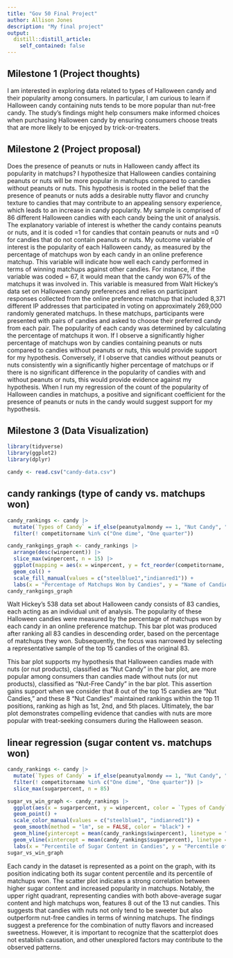 ```yaml
---
title: "Gov 50 Final Project"
author: Allison Jones 
description: "My final project"
output:
  distill::distill_article:
    self_contained: false
---
```


## Milestone 1 (Project thoughts) 

I am interested in exploring data related to types of Halloween candy and their popularity among consumers. In particular, I am curious to learn if Halloween candy containing nuts tends to be more popular than nut-free candy. The study’s findings might help consumers make informed choices when purchasing Halloween candy by ensuring consumers choose treats that are more likely to be enjoyed by trick-or-treaters.

## Milestone 2 (Project proposal)

Does the presence of peanuts or nuts in Halloween candy affect its popularity in matchups? I hypothesize that Halloween candies containing peanuts or nuts will be more popular in matchups compared to candies without peanuts or nuts. This hypothesis is rooted in the belief that the presence of peanuts or nuts adds a desirable nutty flavor and crunchy texture to candies that may contribute to an appealing sensory experience, which leads to an increase in candy popularity. My sample is comprised of 86 different Halloween candies with each candy being the unit of analysis. The explanatory variable of interest is whether the candy contains peanuts or nuts, and it is coded =1 for candies that contain peanuts or nuts and =0 for candies that do not contain peanuts or nuts. My outcome variable of interest is the popularity of each Halloween candy, as measured by the percentage of matchups won by each candy in an online preference matchup. This variable will indicate how well each candy performed in terms of winning matchups against other candies. For instance, if the variable was coded  = 67, it would mean that the candy won 67% of the matchups it was involved in. This variable is measured from Walt Hickey’s data set on Halloween candy preferences and relies on participant responses collected from the online preference matchup that included 8,371 different IP addresses that participated in voting on approximately 269,000 randomly generated matchups. In these matchups, participants were presented with pairs of candies and asked to choose their preferred candy from each pair. The popularity of each candy was determined by calculating the percentage of matchups it won. If I observe a significantly higher percentage of matchups won by candies containing peanuts or nuts compared to candies without peanuts or nuts, this would provide support for my hypothesis. Conversely, if I observe that candies without peanuts or nuts consistently win a significantly higher percentage of matchups or if there is no significant difference in the popularity of candies with and without peanuts or nuts, this would provide evidence against my hypothesis. When I run my regression of the count of the popularity of Halloween candies in matchups, a positive and significant coefficient for the presence of peanuts or nuts in the candy would suggest support for my hypothesis. 

## Milestone 3 (Data Visualization)
```r
library(tidyverse)
library(ggplot2)
library(dplyr) 

candy <- read.csv("candy-data.csv")
```

## candy rankings (type of candy vs. matchups won)
```r
candy_rankings <- candy |> 
  mutate(`Types of Candy` = if_else(peanutyalmondy == 1, "Nut Candy", "Nut-Free Candy")) |>
  filter(! competitorname %in% c("One dime", "One quarter"))

candy_rankgings_graph <- candy_rankings |> 
  arrange(desc(winpercent)) |> 
  slice_max(winpercent, n = 15) |>
  ggplot(mapping = aes(x = winpercent, y = fct_reorder(competitorname, winpercent), fill =`Types of Candy`)) +
  geom_col() + 
  scale_fill_manual(values = c("steelblue1","indianred1")) +
  labs(x = "Percentage of Matchups Won by Candies", y = "Name of Candies", title = "Percentage of Matchups Won by Nut Candies vs. Nut-Free Candies", caption = "Walt Hickey's 538 Data Set")
candy_rankgings_graph
```
Walt Hickey's 538 data set about Halloween candy consists of 83 candies, each acting as an individual unit of analysis. The popularity of these Halloween candies were measured by the percentage of matchups won by each candy in an online preference matchup. This bar plot was produced after ranking all 83 candies in descending order, based on the percentage of matchups they won. Subsequently, the focus was narrowed by selecting a representative sample of the top 15 candies of the original 83. 

This bar plot supports my hypothesis that Halloween candies made with nuts (or nut products), classified as “Nut Candy” in the bar plot, are more popular among consumers than candies made without nuts (or nut products), classified as “Nut-Free Candy” in the bar plot. This assertion gains support when we consider that 8 out of the top 15 candies are “Nut Candies,” and these 8 “Nut Candies” maintained rankings within the top 11 positions, ranking as high as 1st, 2nd, and 5th places. Ultimately, the bar plot demonstrates compelling evidence that candies with nuts are more popular with treat-seeking consumers during the Halloween season. 

## linear regression (sugar content vs. matchups won)
```r
candy_rankings <- candy |> 
  mutate(`Types of Candy` = if_else(peanutyalmondy == 1, "Nut Candy", "Nut-Free Candy")) |>
  filter(! competitorname %in% c("One dime", "One quarter")) |> 
  slice_max(sugarpercent, n = 85) 

sugar_vs_win_graph <- candy_rankings |> 
  ggplot(aes(x = sugarpercent, y = winpercent, color = `Types of Candy`)) + 
  geom_point() + 
  scale_color_manual(values = c("steelblue1", "indianred1")) + 
  geom_smooth(method = "lm", se = FALSE, color = "black") + 
  geom_hline(yintercept = mean(candy_rankings$winpercent), linetype = "dashed") + 
  geom_vline(xintercept = mean(candy_rankings$sugarpercent), linetype = "dashed") + 
  labs(x = "Percentile of Sugar Content in Candies", y = "Percentile of Matchups Won by Candies", title = "Percentile of Sugar Content in Candies vs. Percentile of Matchups Won by Candies", caption = "Walt Hickey's 538 Data Set")
sugar_vs_win_graph 

```
Each candy in the dataset is represented as a point on the graph, with its position indicating both its sugar content percentile and its percentile of matchups won. The scatter plot indicates a strong correlation between higher sugar content and increased popularity in matchups. Notably, the upper right quadrant, representing candies with both above-average sugar content and high matchups won, features 8 out of the 13 nut candies. This suggests that candies with nuts not only tend to be sweeter but also outperform nut-free candies in terms of winning matchups. The findings suggest a preference for the combination of nutty flavors and increased sweetness. However, it is important to recognize that the scatterplot does not establish causation, and other unexplored factors may contribute to the observed patterns. 

